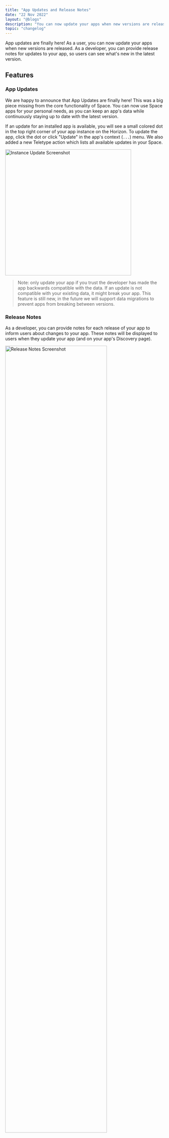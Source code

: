 ```yaml
---
title: "App Updates and Release Notes"
date: "22 Nov 2022"
layout: "@blogs"
description: "You can now update your apps when new versions are released. As a developer you can provide release notes for your app, so users can see what's new in the latest version."
topic: "changelog"
---
```



App updates are finally here! As a user, you can now update your apps when new versions are released. As a developer, you can provide release notes for updates to your app, so users can see what's new in the latest version.

## Features

### App Updates

We are happy to announce that App Updates are finally here! This was a big piece missing from the core functionality of Space. You can now use Space apps for your personal needs, as you can keep an app's data while continuously staying up to date with the latest version.

If an update for an installed app is available, you will see a small colored dot in the top right corner of your app instance on the Horizon. To update the app, click the dot or click "Update" in the app's context (`...`) menu. We also added a new Teletype action which lists all available updates in your Space.

<Image src="/blog_assets/instance-update-available.png" alt="Instance Update Screenshot" subtext="Instance update on the Horizon" width="400px" />

> Note: only update your app if you trust the developer has made the app backwards compatible with the data. If an update is not compatible with your existing data, it might break your app. This feature is still new, in the future we will support data migrations to prevent apps from breaking between versions.

### Release Notes

As a developer, you can provide notes for each release of your app to inform users about changes to your app. These notes will be displayed to users when they update your app (and on your app's Discovery page). 

<Image src="/blog_assets/release-notes.png" alt="Release Notes Screenshot" subtext="Release notes in the update dialog" width="80%" />

You can add release notes when creating a release with the Space CLI using the `--notes` argument or during the publish flow in Builder. Learn more in our [docs](/docs/en/basics/releases#release-notes).

### Other changes

- Project Keys will stay the same when pushing new changes to your Builder instance
- Environment variables will stay the same when pushing new changes to your Builder instance

## Fixes & improvements

- Fix Base UI appearing blurry on some browsers

Thanks for being a crucial part in the early stages of Space and for all the great feedback we have received.
